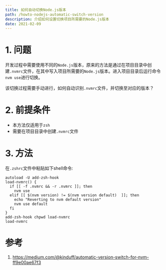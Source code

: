```yaml
---
title: 如何自动切换Node.js版本
path: /howto-nodejs-automatic-switch-version
description: 介绍如何设置切换项目所需要的Node.js版本
date: 2021-02-09
---
```


# 1. 问题

开发过程中需要使用不同的`Node.js`版本，原来的方法是通过在项目目录中创建`.nvmrc`文件，在其中写入项目所需要的`Node.js`版本。进入项目目录后运行命令`nvm use`进行切换。

该切换过程需要手动进行，如何自动识别`.nvmrc`文件，并切换至对应的版本？

# 2. 前提条件

- 本方法仅适用于`zsh`
- 需要在项目目录中创建`.nvmrc`文件

# 3. 方法

在`.zshrc`文件中粘贴如下shell命令:

```
autoload -U add-zsh-hook
load-nvmrc() {
  if [[ -f .nvmrc && -r .nvmrc ]]; then
    nvm use
  elif [[ $(nvm version) != $(nvm version default)  ]]; then
    echo "Reverting to nvm default version"
    nvm use default
  fi
}
add-zsh-hook chpwd load-nvmrc
load-nvmrc
```

# 参考

1. https://medium.com/@kinduff/automatic-version-switch-for-nvm-ff9e00ae67f3